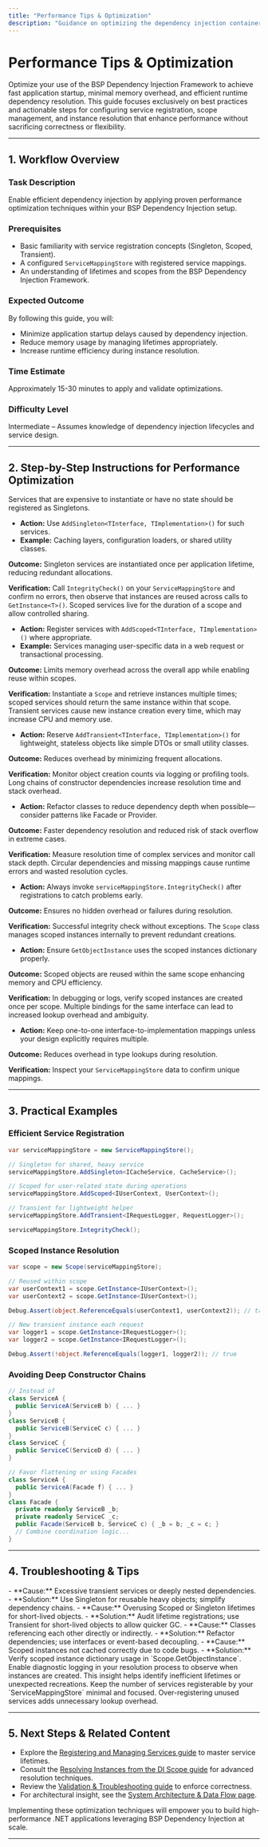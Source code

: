 ```yaml
---
title: "Performance Tips & Optimization"
description: "Guidance on optimizing the dependency injection container for fast startup, low memory overhead, and runtime efficiency. Covers best practices for registration, resolution, and scope lifecycles."
---
```


# Performance Tips & Optimization

Optimize your use of the BSP Dependency Injection Framework to achieve fast application startup, minimal memory overhead, and efficient runtime dependency resolution. This guide focuses exclusively on best practices and actionable steps for configuring service registration, scope management, and instance resolution that enhance performance without sacrificing correctness or flexibility.

---

## 1. Workflow Overview

### Task Description
Enable efficient dependency injection by applying proven performance optimization techniques within your BSP Dependency Injection setup.

### Prerequisites
- Basic familiarity with service registration concepts (Singleton, Scoped, Transient).
- A configured `ServiceMappingStore` with registered service mappings.
- An understanding of lifetimes and scopes from the BSP Dependency Injection Framework.

### Expected Outcome
By following this guide, you will:
- Minimize application startup delays caused by dependency injection.
- Reduce memory usage by managing lifetimes appropriately.
- Increase runtime efficiency during instance resolution.

### Time Estimate
Approximately 15-30 minutes to apply and validate optimizations.

### Difficulty Level
Intermediate – Assumes knowledge of dependency injection lifecycles and service design.

---

## 2. Step-by-Step Instructions for Performance Optimization

<Steps>
<Step title="Step 1: Prefer Singleton Lifetime for Heavy or Shared Services">
Services that are expensive to instantiate or have no state should be registered as Singletons.

- **Action:** Use `AddSingleton<TInterface, TImplementation>()` for such services.
- **Example:** Caching layers, configuration loaders, or shared utility classes.

**Outcome:** Singleton services are instantiated once per application lifetime, reducing redundant allocations.

**Verification:** Call `IntegrityCheck()` on your `ServiceMappingStore` and confirm no errors, then observe that instances are reused across calls to `GetInstance<T>()`.
</Step>
<Step title="Step 2: Use Scoped Lifetime for Services that Can Share State Within a Logical Unit">
Scoped services live for the duration of a scope and allow controlled sharing.

- **Action:** Register services with `AddScoped<TInterface, TImplementation>()` where appropriate.
- **Example:** Services managing user-specific data in a web request or transactional processing.

**Outcome:** Limits memory overhead across the overall app while enabling reuse within scopes.

**Verification:** Instantiate a `Scope` and retrieve instances multiple times; scoped services should return the same instance within that scope.
</Step>
<Step title="Step 3: Avoid Unnecessary Use of Transient Lifetimes for Complex Services">
Transient services cause new instance creation every time, which may increase CPU and memory use.

- **Action:** Reserve `AddTransient<TInterface, TImplementation>()` for lightweight, stateless objects like simple DTOs or small utility classes.

**Outcome:** Reduces overhead by minimizing frequent allocations.

**Verification:** Monitor object creation counts via logging or profiling tools.
</Step>
<Step title="Step 4: Structure Constructor Dependencies to Minimize Deep Recursion During Resolution">
Long chains of constructor dependencies increase resolution time and stack overhead.

- **Action:** Refactor classes to reduce dependency depth when possible—consider patterns like Facade or Provider.

**Outcome:** Faster dependency resolution and reduced risk of stack overflow in extreme cases.

**Verification:** Measure resolution time of complex services and monitor call stack depth.
</Step>
<Step title="Step 5: Leverage Integrity Checks Early to Avoid Performance Draining Errors">
Circular dependencies and missing mappings cause runtime errors and wasted resolution cycles.

- **Action:** Always invoke `serviceMappingStore.IntegrityCheck()` after registrations to catch problems early.

**Outcome:** Ensures no hidden overhead or failures during resolution.

**Verification:** Successful integrity check without exceptions.
</Step>
<Step title="Step 6: Cache Scoped Instances Appropriately in Resolution to Prevent Re-Creation">
The `Scope` class manages scoped instances internally to prevent redundant creations.

- **Action:** Ensure `GetObjectInstance` uses the scoped instances dictionary properly.

**Outcome:** Scoped objects are reused within the same scope enhancing memory and CPU efficiency.

**Verification:** In debugging or logs, verify scoped instances are created once per scope.
</Step>
<Step title="Step 7: Avoid Registering Multiple Implementations for the Same Interface Unless Necessary">
Multiple bindings for the same interface can lead to increased lookup overhead and ambiguity.

- **Action:** Keep one-to-one interface-to-implementation mappings unless your design explicitly requires multiple.

**Outcome:** Reduces overhead in type lookups during resolution.

**Verification:** Inspect your `ServiceMappingStore` data to confirm unique mappings.
</Step>
</Steps>

---

## 3. Practical Examples

### Efficient Service Registration
```csharp
var serviceMappingStore = new ServiceMappingStore();

// Singleton for shared, heavy service
serviceMappingStore.AddSingleton<ICacheService, CacheService>();

// Scoped for user-related state during operations
serviceMappingStore.AddScoped<IUserContext, UserContext>();

// Transient for lightweight helper
serviceMappingStore.AddTransient<IRequestLogger, RequestLogger>();

serviceMappingStore.IntegrityCheck();
```

### Scoped Instance Resolution
```csharp
var scope = new Scope(serviceMappingStore);

// Reused within scope
var userContext1 = scope.GetInstance<IUserContext>();
var userContext2 = scope.GetInstance<IUserContext>();

Debug.Assert(object.ReferenceEquals(userContext1, userContext2)); // true

// New transient instance each request
var logger1 = scope.GetInstance<IRequestLogger>();
var logger2 = scope.GetInstance<IRequestLogger>();

Debug.Assert(!object.ReferenceEquals(logger1, logger2)); // true
```

### Avoiding Deep Constructor Chains
```csharp
// Instead of
class ServiceA {
  public ServiceA(ServiceB b) { ... }
}
class ServiceB {
  public ServiceB(ServiceC c) { ... }
}
class ServiceC {
  public ServiceC(ServiceD d) { ... }
}

// Favor flattening or using Facades
class ServiceA {
  public ServiceA(Facade f) { ... }
}
class Facade {
  private readonly ServiceB _b;
  private readonly ServiceC _c;
  public Facade(ServiceB b, ServiceC c) { _b = b; _c = c; }
  // Combine coordination logic...
}
```

---

## 4. Troubleshooting & Tips

<AccordionGroup title="Common Performance Issues and Solutions">
<Accordion title="Slow Startup Due to Heavy Object Graphs">
- **Cause:** Excessive transient services or deeply nested dependencies.
- **Solution:** Use Singleton for reusable heavy objects; simplify dependency chains.
</Accordion>
<Accordion title="Excessive Memory Use in Long-Running Applications">
- **Cause:** Overusing Scoped or Singleton lifetimes for short-lived objects.
- **Solution:** Audit lifetime registrations; use Transient for short-lived objects to allow quicker GC.
</Accordion>
<Accordion title="Circular Dependency Errors During Integrity Check">
- **Cause:** Classes referencing each other directly or indirectly.
- **Solution:** Refactor dependencies; use interfaces or event-based decoupling.
</Accordion>
<Accordion title="Unexpected New Instances of Scoped Services Within the Same Scope">
- **Cause:** Scoped instances not cached correctly due to code bugs.
- **Solution:** Verify scoped instance dictionary usage in `Scope.GetObjectInstance`.
</Accordion>
</AccordionGroup>

<Tip>
Enable diagnostic logging in your resolution process to observe when instances are created. This insight helps identify inefficient lifetimes or unexpected recreations.
</Tip>

<Tip>
Keep the number of services registerable by your `ServiceMappingStore` minimal and focused. Over-registering unused services adds unnecessary lookup overhead.
</Tip>

---

## 5. Next Steps & Related Content

- Explore the [Registering and Managing Services guide](/guides/getting-started/registering-services) to master service lifetimes.
- Consult the [Resolving Instances from the DI Scope guide](/guides/getting-started/resolving-instances) for advanced resolution techniques.
- Review the [Validation & Troubleshooting guide](/getting-started/quickstart-experience/validation-and-troubleshooting) to enforce correctness.
- For architectural insight, see the [System Architecture & Data Flow page](/overview/architecture-features-getting-started/architecture-visual).

Implementing these optimization techniques will empower you to build high-performance .NET applications leveraging BSP Dependency Injection at scale.

---




